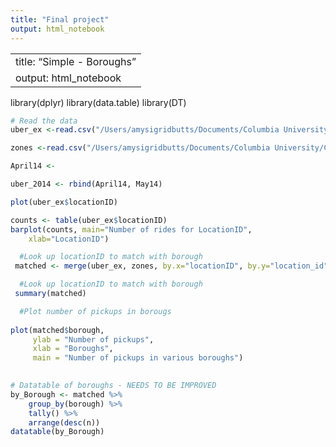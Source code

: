 ```yaml
---
title: "Final project"
output: html_notebook
---
```


---
title: "Simple - Boroughs"
output: html_notebook
---

library(dplyr)
library(data.table)
library(DT)

```r
# Read the data
uber_ex <-read.csv("/Users/amysigridbutts/Documents/Columbia University/Courses/Introduction to Data Science/Project/Uber_example.csv")

zones <-read.csv("/Users/amysigridbutts/Documents/Columbia University/Courses/Introduction to Data Science/Project/taxi-zone-lookup-with-ntacode.csv")

April14 <-

uber_2014 <- rbind(April14, May14)

```                           

```r

plot(uber_ex$locationID)

```

```r
counts <- table(uber_ex$locationID)
barplot(counts, main="Number of rides for LocationID", 
  	xlab="LocationID")
```

```r
  #Look up locationID to match with borough
 matched <- merge(uber_ex, zones, by.x="locationID", by.y="location_id")

```

```r
  #Look up locationID to match with borough
 summary(matched)

```

```r
  #Plot number of pickups in borougs
 
plot(matched$borough, 
     ylab = "Number of pickups",
     xlab = "Boroughs",
     main = "Number of pickups in various boroughs")
 

```

```r
# Datatable of boroughs - NEEDS TO BE IMPROVED
by_Borough <- matched %>%
    group_by(borough) %>%
    tally() %>%
    arrange(desc(n))
datatable(by_Borough)

```